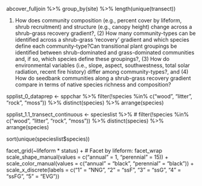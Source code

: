 
abcover_fulljoin %>% group_by(site) %>% length(unique(transect))

(1) How does community composition (e.g., percent cover by lifeform, shrub recruitment) and structure (e.g., canopy height) change across a shrub-grass recovery gradient?, (2) How many community-types can be identified across a shrub-grass ‘recovery’ gradient and which species define each community-type?Can transitional plant groupings be identified between shrub-dominated and grass-dominated communities and, if so, which species define these groupings?, (3) How do environmental variables (i.e., slope, aspect, southwestness, total solar radiation, recent fire history) differ among community-types?, and (4) How do seedbank communities along a shrub-grass recovery gradient compare in terms of native species richness and composition?


spplist_0_dataprep <- sppchar %>%
  filter(!species %in% c("wood", "litter", "rock", "moss")) %>%
  distinct(species) %>%
  arrange(species)

spplist_1.1_transect_continuous <- specieslist %>%
 # filter(!species %in% c("wood", "litter", "rock", "moss")) %>%
  distinct(species) %>%
  arrange(species)


sort(unique(specieslist$species))


  facet_grid(~lifeform * status) +  # Facet by lifeform: facet_wrap
  scale_shape_manual(values = c("annual" = 1, "perennial" = 15)) +  
  scale_color_manual(values = c("annual" = "black", "perennial" = "black")) +  
  scale_x_discrete(labels = c("1" = "NNG", "2" = "ssF", "3" = "ssG", "4" = "ssFG", "5" = "EVG")) 


